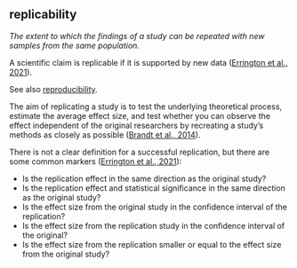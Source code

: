 ## replicability

<dfn>The extent to which the findings of a study can be repeated with new samples from the same population.</dfn>

A scientific claim is replicable if it is supported by new data ([Errington et al., 2021](https://doi.org/10.7554/eLife.71601)).

See also [reproducibility](r.html#reproducibility).

The aim of replicating a study is to test the underlying theoretical process, estimate the average effect size, and test whether you can observe the effect independent of the original researchers by recreating a study's methods as closely as possible ([Brandt et al., 2014](https://www.sciencedirect.com/science/article/pii/S0022103113001819)).

There is not a clear definition for a successful replication, but there are some common markers ([Errington et al., 2021](https://doi.org/10.7554/eLife.71601)):

* Is the replication effect in the same direction as the original study?
* Is the replication effect and statistical significance in the same direction as the original study?
* Is the effect size from the original study in the confidence interval of the replication?
* Is the effect size from the replication study in the confidence interval of the original?
* Is the effect size from the replication smaller or equal to the effect size from the original study?

